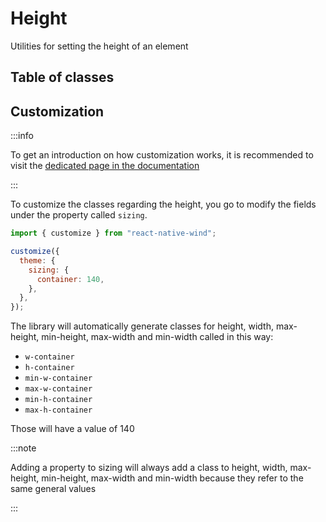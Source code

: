 # Height

Utilities for setting the height of an element

## Table of classes


<Table elements={elements} />

## Customization

:::info

To get an introduction on how customization works, it is recommended to visit the [dedicated page in the documentation](/docs/core/customization)

:::

To customize the classes regarding the height, you go to modify the fields under the property called `sizing`.

```js [title="wind.config.js"]
import { customize } from "react-native-wind";

customize({
  theme: {
    sizing: {
      container: 140,
    },
  },
});
```

The library will automatically generate classes for height, width, max-height, min-height, max-width and min-width called in this way:

- `w-container`
- `h-container`
- `min-w-container`
- `max-w-container`
- `min-h-container`
- `max-h-container`

Those will have a value of 140

:::note

Adding a property to sizing will always add a class to height, width, max-height, min-height, max-width and min-width because they refer to the same general values

:::
